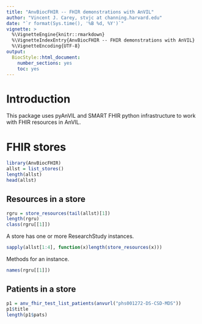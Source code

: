 ```yaml
---
title: "AnvBiocFHIR -- FHIR demonstrations with AnVIL"
author: "Vincent J. Carey, stvjc at channing.harvard.edu"
date: "`r format(Sys.time(), '%B %d, %Y')`"
vignette: >
  %\VignetteEngine{knitr::rmarkdown}
  %\VignetteIndexEntry{AnvBiocFHIR -- FHIR demonstrations with AnVIL}
  %\VignetteEncoding{UTF-8}
output:
  BiocStyle::html_document:
    number_sections: yes
    toc: yes
---
```


# Introduction

This package uses pyAnVIL and SMART FHIR python infrastructure to work with
FHIR resources in AnVIL.

# FHIR stores

```r
library(AnvBiocFHIR)
allst = list_stores()
length(allst)
head(allst)
```

## Resources in a store

```r
rgru = store_resources(tail(allst)[1])
length(rgru)
class(rgru[[1]])
```
A store has one or more ResearchStudy instances.

```r
sapply(allst[1:4], function(x)length(store_resources(x)))
```

Methods for an instance.
```r
names(rgru[[1]])
```

## Patients in a store

```r
p1 = anv_fhir_test_list_patients(anvurl("phs001272-DS-CSD-MDS"))
p1$title
length(p1$pats)
```

